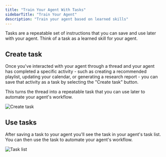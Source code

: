 ```yaml
---
title: "Train Your Agent With Tasks"
sidebarTitle: "Train Your Agent"
description: "Train your agent based on learned skills"
---
```


Tasks are a repeatable set of instructions that you can save and use later with
your agent. Think of a task as a learned skill for your agent.

## Create task

Once you've interacted with your agent through a thread and your agent has
completed a specific activity - such as creating a recommended playlist,
updating your calendar, or generating a research report - you can save that
activity as a task by selecting the "Create task" button.

This turns the thread into a repeatable task that you can use later to automate
your agent's workflow.

![Create task](/images/agents/create-task-1.png)

## Use tasks

After saving a task to your agent you'll see the task in your agent's task list.
You can then use the task to automate your agent's workflow.

![Task list](/images/agents/invoke-task.png)
